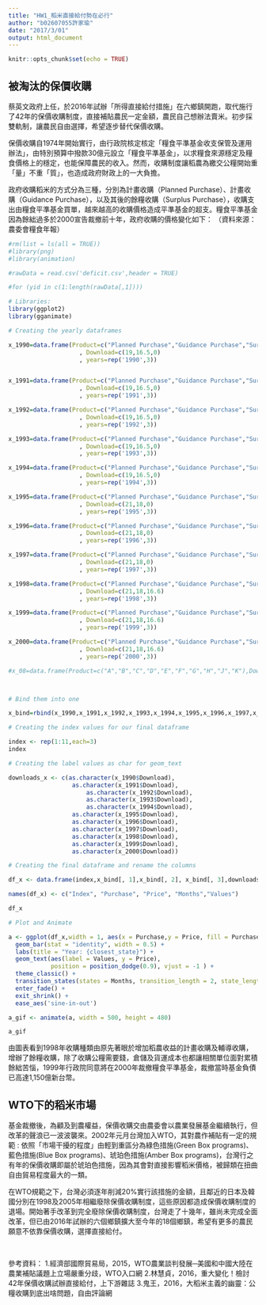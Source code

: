 ```yaml
---
title: "HW1_稻米直接給付勢在必行"
author: "b02607055許家瑜"
date: "2017/3/01"
output: html_document
---
```


```r
knitr::opts_chunk$set(echo = TRUE)
```

## 被淘汰的保價收購

蔡英文政府上任，於2016年試辦「所得直接給付措施」在六鄉鎮開跑，取代施行了42年的保價收購制度，直接補貼農民一定金額，農民自己想辦法賣米。初步採雙軌制，讓農民自由選擇，希望逐步替代保價收購。

保價收購自1974年開始實行，由行政院核定核定「糧食平準基金收支保管及運用辦法」，由特別預算中撥款30億元設立「糧食平準基金」，以求糧食來源穩定及糧食價格上的穩定，也能保障農民的收入。然而，收購制度讓稻農為繳交公糧開始重「量」不重「質」，也造成政府財政上的一大負擔。

政府收購稻米的方式分為三種，分別為計畫收購（Planned Purchase）、計畫收購（Guidance Purchase），以及其後的餘糧收購（Surplus Purchase），收購支出由糧食平準基金買單，越來越高的收購價格造成平準基金的超支。糧食平準基金因為餘絀過多於2000宣告裁撤前十年，政府收購的價格變化如下：
（資料來源：農委會糧食年報）

```r
#rm(list = ls(all = TRUE))
#library(png)
#library(animation)

#rawData = read.csv('deficit.csv',header = TRUE)

#for (yid in c(1:length(rawData[,1])))

```



```r
# Libraries:
library(ggplot2)
library(gganimate)

# Creating the yearly dataframes

x_1990=data.frame(Product=c("Planned Purchase","Guidance Purchase","Surplus Purchase")
                    , Download=c(19,16.5,0)
                    , years=rep('1990',3))


x_1991=data.frame(Product=c("Planned Purchase","Guidance Purchase","Surplus Purchase")
                    , Download=c(19,16.5,0)
                    , years=rep('1991',3))

x_1992=data.frame(Product=c("Planned Purchase","Guidance Purchase","Surplus Purchase")
                    , Download=c(19,16.5,0)
                    , years=rep('1992',3))

x_1993=data.frame(Product=c("Planned Purchase","Guidance Purchase","Surplus Purchase")
                    , Download=c(19,16.5,0)
                    , years=rep('1993',3))

x_1994=data.frame(Product=c("Planned Purchase","Guidance Purchase","Surplus Purchase")
                    , Download=c(19,16.5,0)
                    , years=rep('1994',3))

x_1995=data.frame(Product=c("Planned Purchase","Guidance Purchase","Surplus Purchase")
                    , Download=c(21,18,0)
                    , years=rep('1995',3))

x_1996=data.frame(Product=c("Planned Purchase","Guidance Purchase","Surplus Purchase")
                    , Download=c(21,18,0)
                    , years=rep('1996',3))

x_1997=data.frame(Product=c("Planned Purchase","Guidance Purchase","Surplus Purchase")
                    , Download=c(21,18,0)
                    , years=rep('1997',3))

x_1998=data.frame(Product=c("Planned Purchase","Guidance Purchase","Surplus Purchase")
                    , Download=c(21,18,16.6)
                    , years=rep('1998',3))

x_1999=data.frame(Product=c("Planned Purchase","Guidance Purchase","Surplus Purchase")
                    , Download=c(21,18,16.6)
                    , years=rep('1999',3))

x_2000=data.frame(Product=c("Planned Purchase","Guidance Purchase","Surplus Purchase")
                    , Download=c(21,18,16.6)
                    , years=rep('2000',3))

#x_08=data.frame(Product=c("A","B","C","D","E","F","G","H","J","K"),Download=c(4042,4000,2852,2178,2518,2207,0,2578,2805,1448), months=rep('201808',10))



# Bind them into one

x_bind=rbind(x_1990,x_1991,x_1992,x_1993,x_1994,x_1995,x_1996,x_1997,x_1998,x_1999,x_2000)

# Creating the index values for our final dataframe

index <- rep(1:11,each=3)
index

# Creating the label values as char for geom_text 

downloads_x <- c(as.character(x_1990$Download),
                  as.character(x_1991$Download),
                      as.character(x_1992$Download),
                      as.character(x_1993$Download),
                      as.character(x_1994$Download),
                  as.character(x_1995$Download),
                  as.character(x_1996$Download),
                  as.character(x_1997$Download),
                  as.character(x_1998$Download),
                  as.character(x_1999$Download),
                  as.character(x_2000$Download))

# Creating the final dataframe and rename the columns

df_x <- data.frame(index,x_bind[, 1],x_bind[, 2], x_bind[, 3],downloads_x)

names(df_x) <- c("Index", "Purchase", "Price", "Months","Values")

df_x

# Plot and Animate

a <- ggplot(df_x,width = 1, aes(x = Purchase,y = Price, fill = Purchase)) +
  geom_bar(stat = "identity", width = 0.5) +
  labs(title = "Year: {closest_state}") +
  geom_text(aes(label = Values, y = Price),
            position = position_dodge(0.9), vjust = -1 ) +
  theme_classic() +
  transition_states(states = Months, transition_length = 2, state_length = 1) + 
  enter_fade() + 
  exit_shrink() +
  ease_aes('sine-in-out')

a_gif <- animate(a, width = 500, height = 480)

a_gif
```



由圖表看到1998年收購種類由原先著眼於增加稻農收益的計畫收購及輔導收購，增辦了餘糧收購，除了收購公糧需要錢，倉儲及貨運成本也都讓相關單位面對累積餘絀苦惱，1999年行政院同意將在2000年裁撤糧食平準基金，裁撤當時基金負債已高達1,150億新台幣。

## WTO下的稻米市場

基金裁撤後，為顧及到農權益，保價收購交由農委會以農業發展基金繼續執行，但改革的聲浪已一波波襲來。2002年元月台灣加入WTO，其對農作補貼有一定的規範 : 依照「市場干擾的程度」由輕到重區分為綠色措施(Green Box programs)、藍色措施(Blue Box programs)、琥珀色措施(Amber Box programs)，台灣行之有年的保價收購即屬於琥珀色措施，因為其會對直接影響稻米價格，被歸類在扭曲自由貿易程度最大的一類。

在WTO規範之下，台灣必須逐年削減20%實行該措施的金額，且鄰近的日本及韓國分別在1998及2005年相繼廢除保價收購制度，這些原因都造成保價收購制度的退場。開始著手改革到完全廢除保價收購制度，台灣走了十幾年，雖尚未完成全面改革，但已由2016年試辦的六個鄉鎮擴大至今年的18個鄉鎮，希望有更多的農民願意不依靠保價收購，選擇直接給付。

<br>

參考資料：
1.經濟部國際貿易局，2015，WTO農業談判發展─美國和中國大陸在農業補貼議題上立場嚴重分歧，WTO入口網
2.林慧貞，2016，重大變化！檢討42年保價收購試辦直接給付，上下游雜誌
3.鬼王，2016，大稻米主義的幽靈：公糧收購到底出啥問題，自由評論網
